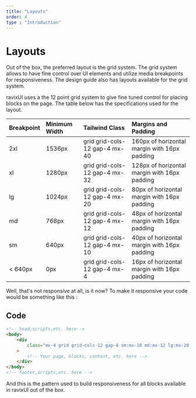 ```yaml
---
title: "Layouts"
order: 4
type : "Introduction"
---
```


# Layouts

Out of the box, the preferred layout is the grid system. The grid system allows to have fine control over UI elements and utilize media breakpoints for responsiveness. The design guide also has layouts available for the grid system.

ravixUI uses a the 12 point grid system to give fine tuned control for placing blocks on the page. The table below has the specifications used for the layout.

| Breakpoint | Minimum Width | Tailwind Class                | Margins and Padding                          |
| :--------- | :------------ | :---------------------------- | :------------------------------------------- |
| 2xl        | 1536px        | grid grid-cols-12 gap-4 mx-40 | 160px of horizontal margin with 16px padding |
| xl         | 1280px        | grid grid-cols-12 gap-4 mx-32 | 128px of horizontal margin with 16px padding |
| lg         | 1024px        | grid grid-cols-12 gap-4 mx-20 | 80px of horizontal margin with 16px padding  |
| md         | 768px         | grid grid-cols-12 gap-4 mx-12 | 48px of horizontal margin with 16px padding  |
| sm         | 640px         | grid grid-cols-12 gap-4 mx-10 | 40px of horizontal margin with 16px padding  |
| < 640px    | 0px           | grid grid-cols-12 gap-4 mx-4  | 16px of horizontal margin with 16px padding  |

Well, that's not responsive at all, is it now? To make it responsive your code would be something like this :

## Code

```html title="index.html"
<!-- head,scripts,etc. here-->
<body>
    <div
        class="mx-4 grid grid-cols-12 gap-4 sm:mx-10 md:mx-12 lg:mx-20 xl:mx-32 2xl:mx-40"
    >
        <!-- Your page, blocks, content, etc. here -->
    </div>
</body>
<!-- footer,scripts,etc. here -->
```

And this is the pattern used to build responsiveness for all blocks available in ravixUI out of the box.
